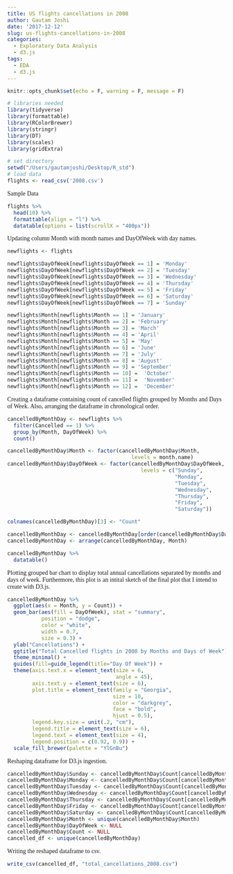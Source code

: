 ```yaml
---
title: US flights cancellations in 2008
author: Gautam Joshi
date: '2017-12-12'
slug: us-flights-cancellations-in-2008
categories:
  - Exploratory Data Analysis
  - d3.js
tags:
  - EDA
  - d3.js
---
```



<body style = "font-family:Georgia">

```r
knitr::opts_chunk$set(echo = F, warning = F, message = F)
```


```r
# libraries needed
library(tidyverse)
library(formattable)
library(RColorBrewer)
library(stringr)
library(DT)
library(scales)
library(gridExtra)
```


```r
# set directory
setwd("/Users/gautamjoshi/Desktop/R_std")
# load data
flights <- read_csv('2008.csv')
```


Sample Data


```r
flights %>%
  head(10) %>%
  formattable(align = "l") %>% 
  datatable(options = list(scrollX = "400px"))
```



Updating column Month with month names and DayOfWeek with day names.

```r
newflights <- flights

newflights$DayOfWeek[newflights$DayOfWeek == 1] = 'Monday'
newflights$DayOfWeek[newflights$DayOfWeek == 2] = 'Tuesday'
newflights$DayOfWeek[newflights$DayOfWeek == 3] = 'Wednesday'
newflights$DayOfWeek[newflights$DayOfWeek == 4] = 'Thursday'
newflights$DayOfWeek[newflights$DayOfWeek == 5] = 'Friday'
newflights$DayOfWeek[newflights$DayOfWeek == 6] = 'Saturday'
newflights$DayOfWeek[newflights$DayOfWeek == 7] = 'Sunday'

newflights$Month[newflights$Month == 1] = 'January'
newflights$Month[newflights$Month == 2] = 'February'
newflights$Month[newflights$Month == 3] = 'March'
newflights$Month[newflights$Month == 4] = 'April'
newflights$Month[newflights$Month == 5] = 'May'
newflights$Month[newflights$Month == 6] = 'June'
newflights$Month[newflights$Month == 7] = 'July'
newflights$Month[newflights$Month == 8] = 'August'
newflights$Month[newflights$Month == 9] = 'September'
newflights$Month[newflights$Month == 10] =  'October'
newflights$Month[newflights$Month == 11] =  'November'
newflights$Month[newflights$Month == 12] =  'December'
```

Creating a dataframe containing count of cancelled flights grouped by Months and Days of Week. Also, arranging the dataframe in chronological order.

```r
cancelledByMonthDay <- newflights %>%
  filter(Cancelled == 1) %>%
  group_by(Month, DayOfWeek) %>%
  count()

cancelledByMonthDay$Month <- factor(cancelledByMonthDay$Month, 
                                        levels = month.name)
cancelledByMonthDay$DayOfWeek <- factor(cancelledByMonthDay$DayOfWeek, 
                                           levels = c("Sunday", 
                                                      "Monday", 
                                                      "Tuesday", 
                                                      "Wednesday", 
                                                      "Thursday", 
                                                      "Friday", 
                                                      "Saturday"))

colnames(cancelledByMonthDay)[3] <- "Count"

cancelledByMonthDay <- cancelledByMonthDay[order(cancelledByMonthDay$DayOfWeek),]
cancelledByMonthDay <- arrange(cancelledByMonthDay, Month)

cancelledByMonthDay %>%
  datatable()
```

Plotting grouped bar chart to display total annual cancellations separated by months and days of week. Furthermore, this plot is an intital sketch of the final plot that I intend to create with D3.js. 

```r
cancelledByMonthDay %>%
  ggplot(aes(x = Month, y = Count)) +
  geom_bar(aes(fill = DayOfWeek), stat = "summary",
           position = "dodge",
           color = "white",
           width = 0.7,
           size = 0.3) +
  ylab("Cancellations") +
  ggtitle("Total Cancelled flights in 2008 by Months and Days of Week") +
  theme_minimal() +
  guides(fill=guide_legend(title="Day Of Week")) +
  theme(axis.text.x = element_text(size = 6, 
                                   angle = 45),
        axis.text.y = element_text(size = 6),
        plot.title = element_text(family = "Georgia", 
                                  size = 10,
                                  color = "darkgrey",
                                  face = "bold",
                                  hjust = 0.5),
        legend.key.size = unit(.2, "cm"),
        legend.title = element_text(size = 6),
        legend.text = element_text(size = 4),
        legend.position = c(0.92, 0.9)) +
  scale_fill_brewer(palette = "YlGnBu")
```


Reshaping dataframe for D3.js ingestion.  


```r
cancelledByMonthDay$Sunday <- cancelledByMonthDay$Count[cancelledByMonthDay$DayOfWeek == "Sunday"]
cancelledByMonthDay$Monday <- cancelledByMonthDay$Count[cancelledByMonthDay$DayOfWeek == "Monday"]
cancelledByMonthDay$Tuesday <- cancelledByMonthDay$Count[cancelledByMonthDay$DayOfWeek == "Tuesday"]
cancelledByMonthDay$Wednesday <- cancelledByMonthDay$Count[cancelledByMonthDay$DayOfWeek == "Wednesday"]
cancelledByMonthDay$Thursday <- cancelledByMonthDay$Count[cancelledByMonthDay$DayOfWeek == "Thursday"]
cancelledByMonthDay$Friday <- cancelledByMonthDay$Count[cancelledByMonthDay$DayOfWeek == "Friday"]
cancelledByMonthDay$Saturday <- cancelledByMonthDay$Count[cancelledByMonthDay$DayOfWeek == "Saturday"]
cancelledByMonthDay$Month <- unique(cancelledByMonthDay$Month)
cancelledByMonthDay$DayOfWeek <- NULL
cancelledByMonthDay$Count <- NULL
cancelled_df <- unique(cancelledByMonthDay)
```


Writing the reshaped dataframe to csv.

```r
write_csv(cancelled_df, "total_cancellations_2008.csv")
```

</body>
